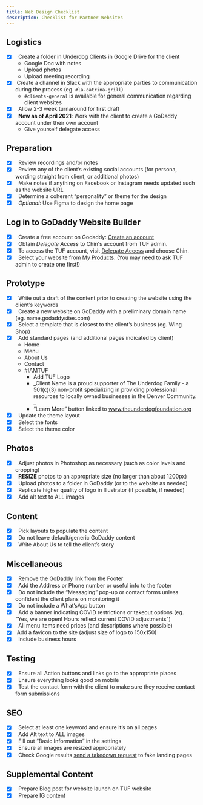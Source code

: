 ```yaml
---
title: Web Design Checklist
description: Checklist for Partner Websites
---
```


## Logistics

- [x] &nbsp; Create a folder in Underdog Clients in Google Drive for the client
  - Google Doc with notes
  - Upload photos
  - Upload meeting recording
- [x] &nbsp;Create a channel in Slack with the appropriate parties to communication during the process (eg. `#la-catrina-grill`)
  - `#clients-general` is available for general communication regarding client websites
- [x] &nbsp; Allow 2-3 week turnaround for first draft
- [x] &nbsp; **New as of April 2021**: Work with the client to create a GoDaddy account under their own account
  - Give yourself delegate access

## Preparation

- [x] &nbsp; Review recordings and/or notes
- [x] &nbsp; Review any of the client’s existing social accounts (for persona, wording straight from client, or additional photos)
- [x] &nbsp; Make notes if anything on Facebook or Instagram needs updated such as the website URL
- [x] &nbsp; Determine a coherent “personality” or theme for the design
- [x] &nbsp; _Optional_: Use Figma to design the home page

## Log in to GoDaddy Website Builder

- [x] &nbsp; Create a free account on Godaddy: [Create an account](https://sso.godaddy.com/account/create)
- [x] &nbsp; Obtain _Delegate Access_ to Chin's account from TUF admin.
- [x] &nbsp; To access the TUF account, visit [Delegate Access](https://account.godaddy.com/access) and choose Chin.
- [x] &nbsp; Select your website from [My Products](https://account.godaddy.com/products). (You may need to ask TUF admin to create one first!)

## Prototype

- [x] &nbsp; Write out a draft of the content prior to creating the website using the client’s keywords
- [x] &nbsp; Create a new website on GoDaddy with a preliminary domain name (eg. name.godaddysites.com)
- [x] &nbsp; Select a template that is closest to the client’s business (eg. Wing Shop)
- [x] &nbsp; Add standard pages (and additional pages indicated by client)
  - Home
  - Menu
  - About Us
  - Contact
  - #IAMTUF
    - Add TUF Logo
    - _Client Name is a proud supporter of The Underdog Family - a 501(c)(3) non-profit specializing in providing professional resources to locally owned businesses in the Denver Community. _
    - “Learn More” button linked to www.theunderdogfoundation.org
- [x] &nbsp; Update the theme layout
- [x] &nbsp; Select the fonts
- [x] &nbsp; Select the theme color

## Photos

- [x] &nbsp; Adjust photos in Photoshop as necessary (such as color levels and cropping)
- [x] &nbsp; **RESIZE** photos to an appropriate size (no larger than about 1200px)
- [x] &nbsp; Upload photos to a folder in GoDaddy (or to the website as needed)
- [x] &nbsp; Replicate higher quality of logo in Illustrator (if possible, if needed)
- [x] &nbsp; Add alt text to ALL images

## Content

- [x] &nbsp; Pick layouts to populate the content
- [x] &nbsp; Do not leave default/generic GoDaddy content
- [x] &nbsp; Write About Us to tell the client’s story

## Miscellaneous

- [x] &nbsp; Remove the GoDaddy link from the Footer
- [x] &nbsp; Add the Address or Phone number or useful info to the footer
- [x] &nbsp; Do not include the “Messaging” pop-up or contact forms unless confident the client plans on monitoring it
- [x] &nbsp; Do not include a What’sApp button
- [x] &nbsp; Add a banner indicating COVID restrictions or takeout options (eg. "Yes, we are open! Hours reflect current COVID adjustments")
- [x] &nbsp; All menu items need prices (and descriptions where possible)
- [x] &nbsp;Add a favicon to the site (adjust size of logo to 150x150)
- [x] &nbsp; Include business hours

## Testing

- [x] &nbsp; Ensure all Action buttons and links go to the appropriate places
- [x] &nbsp; Ensure everything looks good on mobile
- [x] &nbsp; Test the contact form with the client to make sure they receive contact form submissions

## SEO

- [x] &nbsp; Select at least one keyword and ensure it’s on all pages
- [x] &nbsp; Add Alt text to ALL images
- [x] &nbsp; Fill out “Basic Information” in the settings
- [x] &nbsp; Ensure all images are resized appropriately
- [x] &nbsp; Check Google results [send a takedown request](/processes/takedown-requests) to fake landing pages

## Supplemental Content

- [x] &nbsp; Prepare Blog post for website launch on TUF website
- [x] &nbsp; Prepare IG content
